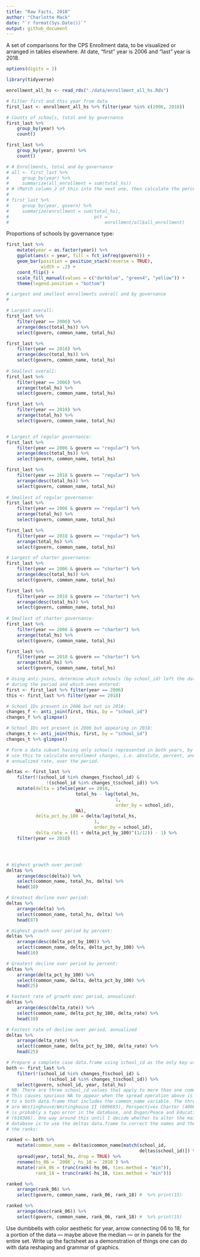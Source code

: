 ```yaml
---
title: "Raw Facts, 2018"
author: "Charlotte Mack"
date: "`r format(Sys.Date())`"
output: github_document
---
```


A set of comparisons for the CPS Enrollment data, to be visualized or arranged in tables elsewhere. At date, "first" year is 2006 and "last" year is 2018.

```r
options(digits = 2)
```


```r
library(tidyverse)
```

```r
enrollment_all_hs <- read_rds("./data/enrollment_all_hs.Rds")
```


```r
# Filter first and this year from data
first_last <- enrollment_all_hs %>% filter(year %in% c(2006, 2018))
```

```r
# Counts of schools, total and by governance
first_last %>% 
    group_by(year) %>%  
    count()

first_last %>% 
    group_by(year, govern) %>%  
    count()
```

```r
# # Enrollments, total and by governance
# all <- first_last %>%  
#     group_by(year) %>%  
#     summarize(all_enrollment = sum(total_hs))
# # (Match column 2 of this into the next one, then calculate the percentages.)
# 
# first_last %>%  
#     group_by(year, govern) %>%  
#     summarize(enrollment = sum(total_hs),
#                                pct =
#                                    enrollment/all$all_enrollment)
```
                                  
Proportions of schools by governance type:
    
```r
first_last %>%
    mutate(year = as.factor(year)) %>%
    ggplot(aes(x = year, fill = fct_infreq(govern))) +
    geom_bar(position = position_stack(reverse = TRUE), 
             width = .2) +
    coord_flip() +
    scale_fill_manual(values = c("darkblue", "green4", "yellow")) +
    theme(legend.position = "bottom")

```


```r
# Largest and smallest enrollments overall and by governance
# 

# Largest overall:
first_last %>% 
    filter(year == 2006) %>%  
    arrange(desc(total_hs)) %>%  
    select(govern, common_name, total_hs)

first_last %>% 
    filter(year == 2018) %>%  
    arrange(desc(total_hs)) %>%  
    select(govern, common_name, total_hs)
    
# Smallest overall:
first_last %>% 
    filter(year == 2006) %>%  
    arrange(total_hs) %>%  
    select(govern, common_name, total_hs)

first_last %>% 
    filter(year == 2018) %>%  
    arrange(total_hs) %>%  
    select(govern, common_name, total_hs)


# Largest of regular governance:
first_last %>% 
    filter(year == 2006 & govern == "regular") %>%  
    arrange(desc(total_hs)) %>%  
    select(govern, common_name, total_hs)

first_last %>% 
    filter(year == 2018 & govern == "regular") %>%  
    arrange(desc(total_hs)) %>%  
    select(govern, common_name, total_hs)
    
# Smallest of regular governance:
first_last %>% 
    filter(year == 2006 & govern == "regular") %>%  
    arrange(total_hs) %>%  
    select(govern, common_name, total_hs)

first_last %>% 
    filter(year == 2018 & govern == "regular") %>%  
    arrange(total_hs) %>%  
    select(govern, common_name, total_hs)

# Largest of charter governance:
first_last %>% 
    filter(year == 2006 & govern == "charter") %>%  
    arrange(desc(total_hs)) %>%  
    select(govern, common_name, total_hs)

first_last %>% 
    filter(year == 2018 & govern == "charter") %>%  
    arrange(desc(total_hs)) %>%  
    select(govern, common_name, total_hs)
    
# Smallest of charter governance:
first_last %>% 
    filter(year == 2006 & govern == "charter") %>%  
    arrange(total_hs) %>%  
    select(govern, common_name, total_hs)

first_last %>% 
    filter(year == 2018 & govern == "charter") %>%  
    arrange(total_hs) %>%  
    select(govern, common_name, total_hs)

```

```r
# Using anti-joins, determine which schools (by school_id) left the database
# during the period and which ones entered:
first <- first_last %>% filter(year == 2006)
this <- first_last %>% filter(year == 2018)

# School IDs present in 2006 but not in 2018:
changes_f <- anti_join(first, this, by = "school_id")
changes_f %>% glimpse()

# School IDs not present in 2006 but appearing in 2018:
changes_t <- anti_join(this, first, by = "school_id")
changes_t %>% glimpse()

```


```r
# Form a data subset having only schools represented in both years, by id, and
# use this to calculate enrollment changes, i.e. absolute, percent, and
# annualized rate, over the period.

deltas <- first_last %>% 
    filter(!(school_id %in% changes_f$school_id) & 
               !(school_id %in% changes_t$school_id)) %>% 
    mutate(delta = ifelse(year == 2018, 
                          total_hs - lag(total_hs, 
                                         1, 
                                         order_by = school_id), 
                          NA), 
           delta_pct_by_100 = delta/lag(total_hs, 
                                 1, 
                                 order_by = school_id),
           delta_rate = ((1 + delta_pct_by_100)^(1/12)) - 1) %>% 
    filter(year == 2018)




# Highest growth over period:
deltas %>%  
    arrange(desc(delta)) %>%  
    select(common_name, total_hs, delta) %>%  
    head(10)

# Greatest decline over period:
deltas %>%  
    arrange(delta) %>%  
    select(common_name, total_hs, delta) %>%  
    head(87)
```

```r
# Highest growth over period by percent:
deltas %>%  
    arrange(desc(delta_pct_by_100)) %>%  
    select(common_name, delta, delta_pct_by_100) %>%  
    head(10)

# Greatest decline over period by percent:
deltas %>%  
    arrange(delta_pct_by_100) %>%  
    select(common_name, delta, delta_pct_by_100) %>%  
    head(25)
```
```r
# Fastest rate of growth over period, annualized:
deltas %>%  
    arrange(desc(delta_rate)) %>%  
    select(common_name, delta_pct_by_100, delta_rate) %>%  
    head(10)

# Fastest rate of decline over period, annualized
deltas %>%  
    arrange(delta_rate) %>%  
    select(common_name, delta_pct_by_100, delta_rate) %>%  
    head(25)

```

```r
# Prepare a complete case data.frame using school_id as the only key variable:
both <- first_last %>%  
    filter(!(school_id %in% changes_f$school_id) &
               !(school_id %in% changes_t$school_id)) %>%  
    select(govern, school_id, year, total_hs)
# NB: There are three school_id values that apply to more than one common_name.
# This causes spurious NA to appear when the spread operation above is applied
# to a both data.frame that includes the common_name variable. The three schools
# are Westinghouse/Westinghouse II (609693), Perspectives Charter (400064) which
# is probably a typo error in the database, and Dugan/Peace and Education
# (610386). One way around this until I decide whether to alter the main
# database is to use the deltas data.frame to correct the names and then take
# the ranks:

ranked <- both %>% 
    mutate(common_name = deltas$common_name[match(school_id,
                                                  deltas$school_id)]) %>% 
    spread(year, total_hs, drop = TRUE) %>% 
    rename(hs_06 = `2006`, hs_18 = `2018`) %>% 
    mutate(rank_06 = trunc(rank(-hs_06, ties.method = "min")), 
           rank_18 = trunc(rank(-hs_18, ties.method = "min")))

ranked %>%  
    arrange(rank_06) %>%  
    select(govern, common_name, rank_06, rank_18) #  %>% print(15)

ranked %>%  
    arrange(desc(rank_06)) %>%  
    select(govern, common_name, rank_06, rank_18) #  %>% print(15)
```

Use dumbbells with color aesthetic for year, arrow connecting 06 to 18, for a portion of the data --- maybe above the median --- or in panels for the entire set. Write up the factsheet as a demonstration of things one can do with data reshaping and grammar of graphics.